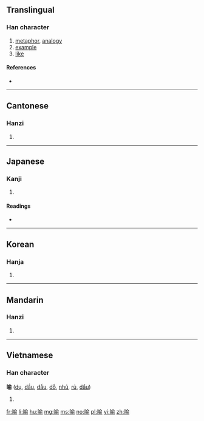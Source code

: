 {{also|喩}}
==Translingual==

===Han character===
{{Han char|rn=30|rad=口|as=09|sn=12|four=68021|canj=ROMN|ids=⿰口俞}}

# [[metaphor]], [[analogy]]
# [[example]]
# [[like]]

====References====
* {{Han ref|kx=0201.121|dj=0421.200|hdz=10657.080|uh=55BB|ud=21947}}

----

==Cantonese==

===Hanzi===
{{yue-hanzi|jyut=[[jyu6]]|y=yu6}}

# {{defn|lang=yue|sort=口09}}

----

==Japanese==

===Kanji===
{{ja-kanji|grade=|rs=口09}}

# {{defn|lang=ja|sort=口09}}

====Readings====
* {{ja-readings|on=[[ゆ]] (yu)|kun=[[さとす]] (satosu), [[さとる]] (satoru), [[たとえる]] (tatoeru)}}

----

==Korean==

===Hanja===
{{ko-hanja|hangeul=유|rv=yu|mr=yu|y=yu}}

# {{defn|lang=ko|sort=口09}}

----

==Mandarin==

===Hanzi===
{{cmn-hanzi|pin=[[yù]] ([[yu4]])|wg=yü<sup>4</sup>}}

# {{defn|lang=cmn|sort=口09}}

----

==Vietnamese==

===Han character===
'''喻''' ([[dụ]], [[dầu]], [[dẫu]], [[dỗ]], [[nhủ]], [[rủ]], [[dẩu]])

# {{defn|lang=vi}}

[[fr:喻]]
[[li:喻]]
[[hu:喻]]
[[mg:喻]]
[[ms:喻]]
[[no:喻]]
[[pl:喻]]
[[vi:喻]]
[[zh:喻]]